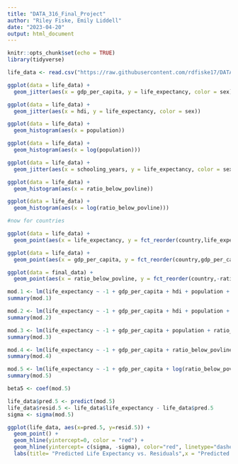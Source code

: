 ```yaml
---
title: "DATA_316_Final_Project"
author: "Riley Fiske, Emily Liddell"
date: "2023-04-20"
output: html_document
---
```


```r
knitr::opts_chunk$set(echo = TRUE)
library(tidyverse)
```

```r

life_data <- read.csv("https://raw.githubusercontent.com/rdfiske17/DATA316FinalProject/main/Datasets/life_expectancy_data.csv")

ggplot(data = life_data) +
  geom_jitter(aes(x = gdp_per_capita, y = life_expectancy, color = sex))

ggplot(data = life_data) +
  geom_jitter(aes(x = hdi, y = life_expectancy, color = sex))

ggplot(data = life_data) +
  geom_histogram(aes(x = population))

ggplot(data = life_data) +
  geom_histogram(aes(x = log(population)))

ggplot(data = life_data) +
  geom_jitter(aes(x = schooling_years, y = life_expectancy, color = sex))

ggplot(data = life_data) +
  geom_histogram(aes(x = ratio_below_povline))

ggplot(data = life_data) +
  geom_histogram(aes(x = log(ratio_below_povline)))

#now for countries

ggplot(data = life_data) +
  geom_point(aes(x = life_expectancy, y = fct_reorder(country,life_expectancy), color = sex))

ggplot(data = life_data) +
  geom_point(aes(x = gdp_per_capita, y = fct_reorder(country,gdp_per_capita)))

ggplot(data = final_data) +
  geom_point(aes(x = ratio_below_povline, y = fct_reorder(country,-ratio_below_povline)))

```


```r

mod.1 <- lm(life_expectancy ~ -1 + gdp_per_capita + hdi + population + ratio_below_povline + schooling_years + as.factor(sex), data = life_data)
summary(mod.1)

mod.2 <- lm(life_expectancy ~ -1 + gdp_per_capita + hdi + population + ratio_below_povline + schooling_years, data = life_data)
summary(mod.2)

mod.3 <- lm(life_expectancy ~ -1 + gdp_per_capita + population + ratio_below_povline + schooling_years + as.factor(sex), data = life_data)
summary(mod.3)

mod.4 <- lm(life_expectancy ~ -1 + gdp_per_capita + ratio_below_povline + schooling_years + as.factor(sex), data = life_data)
summary(mod.4)

mod.5 <- lm(life_expectancy ~ -1 + gdp_per_capita + log(ratio_below_povline + .01) + schooling_years + as.factor(sex), data = life_data)
summary(mod.5)

```

```r

beta5 <- coef(mod.5)

```


```r

life_data$pred.5 <- predict(mod.5)
life_data$resid.5 <- life_data$life_expectancy - life_data$pred.5
sigma <- sigma(mod.5)

ggplot(life_data, aes(x=pred.5, y=resid.5)) +
  geom_point() +
  geom_hline(yintercept=0, color = "red") +
  geom_hline(yintercept= c(sigma, -sigma), color="red", linetype="dashed") +
  labs(title= "Predicted Life Expectancy vs. Residuals",x = "Predicted Life Expectancy", y = "Residuals")

```


